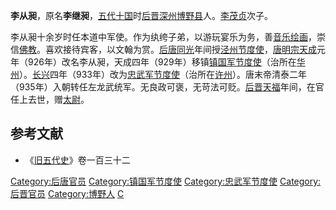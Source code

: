 '''李从昶'''{{BD|899年||938年||catIdx=L}}，原名'''李继昶'''，[[五代十国|五代十国]]时[[后晋|后晋]][[深州_(古代)|深州]][[博野县|博野县]]人。[[李茂贞|李茂贞]]次子。

李从昶十余岁时任本道中军使。作为纨绔子弟，以游玩宴乐为务，善[[音乐|音乐]][[绘画|绘画]]，崇信[[佛教|佛教]]。喜欢接待宾客，以文翰为赏。[[后唐|后唐]][[同光|同光]]年间授[[泾州|泾州]][[节度使|节度使]]，[[唐明宗|唐明宗]][[天成_(后唐)|天成]]元年（926年）改名李从昶，天成四年（929年）移镇[[镇国军节度使|镇国军节度使]]（治所在[[华州_(华县)|华州]]）。[[长兴_(年号)|长兴]]四年（933年）改为[[忠武军节度使|忠武军节度使]]（治所在[[许州|许州]]）。唐末帝清泰二年（935年）入朝转任左龙武统军。无良政可褒，无苛法可贬。[[后晋|后晋]][[天福_(后晋)|天福]]年间，在官任上去世，赠[[太尉|太尉]]。

==参考文献==
*《[[旧五代史|旧五代史]]》卷一百三十二
{{DEFAULTSORT:L}}
[[Category:后唐官员|Category:后唐官员]]
[[Category:镇国军节度使|Category:镇国军节度使]]
[[Category:忠武军节度使|Category:忠武军节度使]]
[[Category:后晋官员|Category:后晋官员]]
[[Category:博野人|Category:博野人]]
[[Category:李姓|C]]